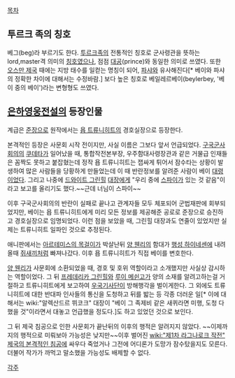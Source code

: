 [[목차]]

== 투르크 족의 칭호 ==
베그(beg)라 부르기도 한다. [[투르크]]족의 전통적인 칭호로 군사령관을 뜻하는 lord,master격 의미의 [[칭호]]였으나, 점점 [[대공]](prince)와 동일한 의미로 쓰였다. 또한 [[오스만 제국]] 때에는 지방 태수를 일컫는 명칭이 되어, [[파샤]]와 유사해진다[* 베이와 파샤의 정확한 차이에 대해서는 수정바람.]  보다 높은 칭호로 베일레르베이(beylerbey, '베이 중의 베이')라는 변형형도 쓰였다.

== [[은하영웅전설]]의 등장인물 ==
계급은 [[준장]]으로 원작에서는 [[욥 트류니히트]]의 경호실장으로 등장한다.

본격적인 등장은 사문회 시작 전이지만, 사실 이름은 그보다 앞서 언급되었다. [[구국군사회의]]의 [[쿠데타]]가 일어났을 때, 통합작전본부장, 우주함대사령장관과 같은 거물급 인재들은 꼼짝도 못하고 붙잡혔는데 정작 욥 트류니히트는 잽싸게 튀어서 잠수타는 상황이 발생하여 많은 사람들을 당황하게 만들었는데 이 때 반란정보를 알려준 사람이 베이 [[대령]]이었다. 그리고 나중에 [[드와이트 그린힐]] [[대장]]에게 "우리 중에 [[스파이]]가 있는 것 같음"이라고 보고를 올리기도 했다.~~근데 너님이 스파이~~

이후 구국군사회의의 반란이 실패로 끝나고 관계자들 모두 체포되어 군법재판에 회부되었지만, 베이는 욥 트류니히트에게 미리 모든 정보를 제공해준 공로로 준장으로 승진하고 경호실장으로 임명되었다. 이런 점을 보았을 때, 그린힐 대장과도 연줄이 있었지만 실제는 트류니히트 일파인 것으로 추정된다.

애니판에서는 [[아르테미스의 목걸이]]가 박살난뒤 [[양 웬리]]의 함대가 [[행성 하이네센]]에 내려올때 [[쥐]]새끼처럼 빠져나갔다. 이후 욥 트류니히트가 직접 베이를 변호한다.

[[양 웬리]]가 사문회에 소환되었을 때, 경호 및 호위 역할이라고 소개했지만 사실상 감시하는 역할이었다. 그 뒤 [[프레데리카 그린힐]]와 [[루이 메쉰고]]가 양의 소재를 알려고하는걸 거절하고 트류니히트에게 보고하여 [[우국기사단]]이 방해행각을 벌이게한다. 그 외에도 트류니히트에 대한 반대파 인사들의 통신을 도청하고 뒤를 밟는 등 각종 더러운 일[* 이에 대해서는 wiki:"알렉산드르 뷔코크" 대장이 "베이 그 족제비 같은 새퀴라면 미행, 도청 다 했을 것"이라면서 대놓고 언급했을 정도다.]도 하고 있었던 것으로 보인다.

그 뒤 제국 침공으로 인한 사문회가 끝난뒤의 이후의 행적은 알려지지 않았다. ~~이제까지의 행적으로 미뤄보아 가능성은 낮지만~~이후 벌어진 [[wiki:"제1차 라그나로크 작전" 제국의 본격적인 침공]]에 싸우다 죽었거나 그전에 어디론가 도망가 잠수탔을지도 모른다. 더불어 작가가 까먹고 말소했을 가능성도 배제할 수 없다.

[[각주]]
